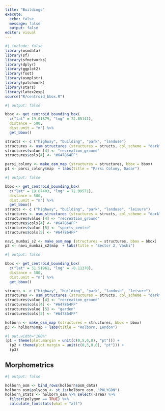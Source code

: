 ```yaml
---
title: "Buildings"
execute:
  echo: false
  message: false
  output: false
editor: visual
---
```


```r
#| include: false
library(osmdata)
library(sf)
library(sfnetworks)
library(dplyr)
library(ggplot2)
library(foot)
library(osmplotr)
library(patchwork)
library(stars)
library(latex2exp)
source("R/centroid_bbox.R")
```

```r
#| output: false

bbox <- get_centroid_bounding_box(
  c("lat" = 19.01879, "lng" = 72.85141),
  distance = 500,
  dist.unit = "m") %>% 
  get_bbox()

structs <- c ("highway", "building", "park", "landuse")
structures <- osm_structures (structures = structs, col_scheme = "dark")
structures$value [4] <- "recreation_ground"
structures$cols[4] <- "#647864FF"

parsi_colony <- make_osm_map (structures = structures, bbox = bbox)
p1 <- parsi_colony$map  + labs(title = "Parsi Colony, Dadar")
```

```r
#| output: false

bbox <- get_centroid_bounding_box(
  c("lat" = 19.07403, "lng" = 72.99571),
  distance = 500,
  dist.unit = "m") %>% 
  get_bbox()
structs <- c ("highway", "building", "park", "landuse", "leisure")
structures <- osm_structures (structures = structs, col_scheme = "dark")
structures$value [4] <- "recreation_ground"
structures$cols[4] <- "#647864FF"
structures$value [5] <- "sports_centre"
structures$cols[5] <- "#647864FF"

navi_mumbai_s2 <- make_osm_map (structures = structures, bbox = bbox)
p2 <- navi_mumbai_s2$map  + labs(title = "Sector 2, Vashi")
```

```r
#| output: false

bbox <- get_centroid_bounding_box(
  c("lat" = 51.51961, "lng" = -0.11370),
  distance = 500,
  dist.unit = "m") %>% 
  get_bbox()

structs <- c ("highway", "building", "park", "landuse", "leisure")
structures <- osm_structures (structures = structs, col_scheme = "dark")
structures$value [4] <- "recreation_ground"
structures$cols[4] <- "#647864FF"
structures$value [5] <- "garden"
structures$cols[5] <- "#647864FF"

holborn <- make_osm_map (structures = structures, bbox = bbox)
p3 <- holborn$map + labs(title = "Holborn, London")
```

```r
#| out.width="100%"
(p1 + theme(plot.margin = unit(c(0,5,0,0), "pt"))) + 
  (p2 + theme(plot.margin = unit(c(0,5,0,0), "pt"))) + 
  (p3) 
```

## Morphometrics

```r
#| output: false

holborn_osm <- bind_rows(holborn$osm_data)
holborn_osm$polygon <- st_is(holborn_osm, "POLYGON") 
holborn_stats <- holborn_osm %>% select(-area) %>% 
  filter(polygon == TRUE) %>% 
  calculate_footstats(what = "all")
```

## 
